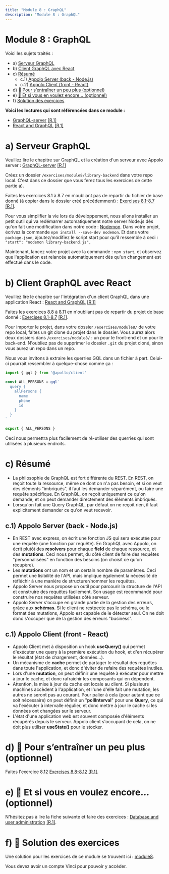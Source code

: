 ```yaml
---
title: "Module 8 : GraphQL"
description: "Module 8 : GraphQL"
---
```


# Module 8 : GraphQL

Voici les sujets traités :
- a) [Serveur GraphQL](#a)
- b) [Client GraphQL avec React](#b)
- c) [Résumé](#c)
  - c.1) [Appolo Server (back - Node.js)](#c1)
  - c.2) [Appolo Client (front - React)](#c2)
- d) [🍬 Pour s’entraîner un peu plus (optionnel)](#d)
- e) [🍬 Et si vous en voulez encore... (optionnel)](#e)
- f) [Solution des exercices](#f)

**Voici les lectures qui sont référencées dans ce module :**
- [GraphQL-server](https://fullstackopen.com/en/part8/graph_ql_server) [[R.1]](/references/#r1)
- [React and GraphQL](https://fullstackopen.com/en/part8/react_and_graph_ql) [[R.1]](/references/#r1)

# <a id="a"></a>a) Serveur GraphQL

Veuillez lire le chapitre sur GraphQL et la création d'un serveur avec Appolo server : [GraphQL-server](https://fullstackopen.com/en/part8/graph_ql_server) [[R.1]](/references/#r1)

Créez un dossier `/exercises/module8/library-backend` dans votre repo local. C'est dans ce dossier que vous ferez tous les exercices de cette partie a).

Faites les exercices 8.1 à 8.7 en n'oubliant pas de repartir du fichier de base donné (à copier dans le dossier créé précédemment) : [Exercises 8.1-8.7](https://fullstackopen.com/en/part8/graph_ql_server#exercises-8-1-8-7) [[R.1]](/references/#r1).

Pour vous simplifier la vie lors du développement, nous allons installer un petit outil qui va redémarrer automatiquement notre server Node.js dès qu'on fait une modification dans notre code : [Nodemon](https://nodemon.io/). Dans votre projet, écrivez la commande `npm install --save-dev nodemon`. Et dans votre `package.json`, ajoutez/modifiez le script start pour qu'il ressemble à ceci : `"start": "nodemon library-backend.js",`

Maintenant, lancez votre projet avec la commande : `npm start`, et observez que l'application est relancée automatiquement dès qu'un changement est effectué dans le code.

# <a id="b"></a>b) Client GraphQL avec React

Veuillez lire le chapitre sur l'intégration d'un client GraphQL dans une application React : [React and GraphQL](https://fullstackopen.com/en/part8/react_and_graph_ql) [[R.1]](/references/#r1)

Faites les exercices 8.8 à 8.11 en n'oubliant pas de repartir du projet de base donné : [Exercises 8.1-8.7](https://fullstackopen.com/en/part8/graph_ql_server#exercises-8-1-8-7) [[R.1]](/references/#r1).

Pour importer le projet, dans votre dossier `/exercises/module8/` de votre repo local, faites un git clone du projet dans le dossier. Vous aurez alors deux dossiers dans `/exercises/module8/` : un pour le front-end et un pour le back-end. N'oubliez pas de supprimer le dossier `.git` du projet cloné, sinon vous aurez un repo dans un repo.

Nous vous invitons à extraire les querries GQL dans un fichier à part. Celui-ci pourrait ressembler à quelque-chose comme ça :

```js
import { gql } from '@apollo/client'

const ALL_PERSONS = gql`
  query {
    allPersons {
      name
      phone
      id
    }
  }
`

export { ALL_PERSONS }
```

Ceci nous permettra plus facilement de ré-utiliser des querries qui sont utilisées à plusieurs endroits.

# <a id="c"></a>c) Résumé

- La philosophie de GraphQL est fort différente du REST. En REST, on reçoit toute la ressource, même ce dont on n'a pas besoin, et si on veut des éléments "imbriqués", il faut les demander séparément, ou faire une requête spécifique. En GraphQL, on reçoit uniquement ce qu'on demande, et on peut demander directement des éléments imbriqués.
- Lorsqu'on fait une Query GraphQL, par défaut on ne reçoit rien, il faut explicitement demander ce qu'on veut recevoir.

## <a id="c1"></a> c.1) Appolo Server (back - Node.js)

- En REST avec express, on écrit une fonction JS qui sera exécutée pour une requête (une fonction par requête). En GraphQL avec Appolo, on écrit plutôt des **resolvers** pour chaque **field** de chaque ressource, et des **mutations**. Ceci nous permet, du côté client de faire des requêtes "personnalisées" en fonction des besoins (on choisit ce qu'on récupère).
- Les **mutations** ont un nom et un certain nombre de paramètres. Ceci permet une lisibilité de l'API, mais implique également la nécessité de réfléchir à une manière de structurer/nommer les requêtes.
- Appolo Server nous propose un outil pour parcourir la structure de l'API et construire des requêtes facilement. Son usage est recommandé pour construire nos requêtes utilisées côté serveur.
- Appolo Server s'occupe en grande partie de la gestion des erreurs, grâce aux **schémas**. Si le client ne restpecte pas le schéma, ou le format des mutations, Appolo est capable de le détecter seul. On ne doit donc s'occuper que de la gestion des erreurs "business".

## <a id="c1"></a> c.1) Appolo Client (front - React)

- Appolo Client met à disposition un hook **useQuery()** qui permet d'exécuter une query à la première exécution du hook, et d'en récupérer le résultat (état de chargement, données...).
- Un mécanisme de **cache** permet de partager le résultat des requêtes dans toute l'application, et donc d'éviter de refaire des requêtes inutiles.
- Lors d'une **mutation**, on peut définir une requête à exécuter pour mettre à jour le cache, et donc rafraichir les composants qui en dépendent.
- Attention, la mise à jour du cache est locale au client. Si plusieurs machines accèdent à l'application, et l'une d'elle fait une mutation, les autres ne seront pas au courant. Pour palier à cela (pour autant que ce soit nécessaire) on peut définir un "**pollInterval**" pour une **Query**, ce qui va l'exécuter à intervalle régulier, et donc mettre à jour le cache si les données ont changées sur le serveur.
- L'état d'une application web est souvent composée d'éléments récupérés depuis le serveur. Appolo client s'occupant de cela, on ne doit plus utiliser **useState()** pour le stocker.

# <a id="d"></a>d) 🍬 Pour s’entraîner un peu plus (optionnel)

Faites l'exercice 8.12 [Exercises 8.8-8.12](https://fullstackopen.com/en/part8/react_and_graph_ql#exercises-8-8-8-12) [[R.1]](/references/#r1).

# <a id="e"></a>e) 🍬 Et si vous en voulez encore... (optionnel)

N'hésitez pas à lire la fiche suivante et faire des exercices : [Database and user administration](https://fullstackopen.com/en/part8/database_and_user_administration) [[R.1]](/references/#r1).

# <a id="f"></a> f) 🍬 Solution des exercices
Une solution pour les exercices de ce module se trouvent ici : [module8](https://gitlab.vinci.be/6i3-web3/2022-2023/module8.git).

Vous devez avoir un compte Vinci pour pouvoir y accéder.